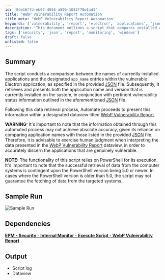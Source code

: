 ```yaml
---
id: '8de16f7d-eb07-4056-a599-1082f70e1ad1'
title: 'WebP Vulnerability Report Automation'
title_meta: 'WebP Vulnerability Report Automation'
keywords: ['vulnerability', 'report', 'electron', 'applications', 'json', 'data', 'monitor']
description: 'This document outlines a script that compares installed applications against a JSON file containing known vulnerabilities in Electron applications. It retrieves the application name and version, along with vulnerability status, and presents this information in a dataview titled WebP Vulnerability Report. The accuracy of the data may vary, and human judgment is advised for interpretation.'
tags: ['security', 'json', 'report', 'monitoring', 'windows']
draft: false
unlisted: false
---
```

## Summary

The script conducts a comparison between the names of currently installed applications and the designated `app_name` entries within the vulnerable Electron application, as specified in the provided [JSON](https://raw.githubusercontent.com/mttaggart/electron-app-tracker/main/electron_apps.json) file. Subsequently, it retrieves and presents both the application name and version that is currently installed on the system, in conjunction with pertinent vulnerability status information outlined in the aforementioned [JSON](https://raw.githubusercontent.com/mttaggart/electron-app-tracker/main/electron_apps.json) file.

Following this data retrieval process, Automate proceeds to present this information within a designated dataview titled [WebP Vulnerability Report](https://proval.itglue.com/DOC-5078775-14166221).

**WARNING:** It's important to note that the information obtained through this automated process may not achieve absolute accuracy, given its reliance on comparing application names with those listed in the provided [JSON](https://raw.githubusercontent.com/mttaggart/electron-app-tracker/main/electron_apps.json) file. Therefore, it is advisable to exercise human judgment when interpreting the data presented in the [WebP Vulnerability Report](https://proval.itglue.com/DOC-5078775-14166221) dataview, in order to accurately discern the applications that are genuinely vulnerable.

**NOTE:** The functionality of this script relies on PowerShell for its execution. It's important to note that the successful retrieval of data from the computer systems is contingent upon the PowerShell version being 5.0 or newer. In cases where the PowerShell version is older than 5.0, the script may not guarantee the fetching of data from the targeted systems.

## Sample Run

![Sample Run](../../../static/img/WebP-Vulnerability-Report/image_1.png)

## Dependencies

[**EPM - Security - Internal Monitor - Execute Script - WebP Vulnerability Report**](https://proval.itglue.com/DOC-5078775-14166231)

## Output

- Script log
- Dataview











